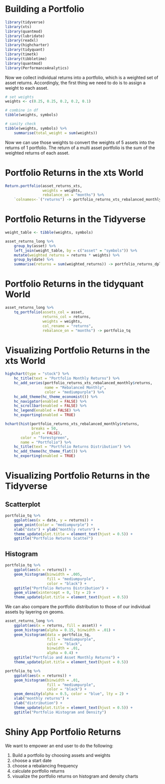 # Building a Portfolio

```r
library(tidyverse)
library(xts)
library(quantmod)
library(lubridate)
library(readxl)
library(highcharter)
library(tidyquant)
library(timetk)
library(tibbletime)
library(quantmod)
library(PerformanceAnalytics)
```

Now we collect individual returns into a portfolio, which is a weighted set of asset returns. Accordingly, the first thing we need to do is to assign a weight to each asset. 

```r
# set weights
weights <- c(0.25, 0.25, 0.2, 0.2, 0.1)

# combine in df
tibble(weights, symbols)

# sanity check
tibble(weights, symbols) %>%
    summarise(total_weight = sum(weights))
```

Now we can use those weights to convert the weights of 5 assets into the returns of 1 portfolio. The return of a multi asset portfolio is the sum of the weighted returns of each asset. 

# Portfolio Returns in the xts World 

```r
Return.portfolio(asset_returns_xts,
                 weights = weights,
                 rebalance_on = "months") %>%
    `colnames<-`("returns") -> portfolio_returns_xts_rebalanced_monthly
```

# Portfolio Returns in the Tidyverse

```r
weight_table <- tibble(weights, symbols)

asset_returns_long %>%
    group_by(asset) %>%
    left_join(weight_table, by = c("asset" = "symbols")) %>%
    mutate(weighted_returns = returns * weights) %>%
    group_by(date) %>%
    summarise(returns = sum(weighted_returns)) -> portfolio_returns_dplyr
```

# Portfolio Returns in the tidyquant World 

```r
asset_returns_long %>%
    tq_portfolio(assets_col = asset,
                 returns_col = returns,
                 weights = weights,
                 col_rename = "returns",
                 rebalance_on = "months") -> portfolio_tq
```

# Visualizing Portfolio Returns in the xts World 

```r
highchart(type = "stock") %>%
    hc_title(text = "Portfolio Monthly Returns") %>%
    hc_add_series(portfolio_returns_xts_rebalanced_monthly$returns,
                  name = "Rebalanced Monthly",
                  color = "mediumpurple") %>%
    hc_add_theme(hc_theme_economist()) %>%
    hc_navigator(enabled = FALSE) %>%
    hc_scrollbar(enabled = FALSE) %>%
    hc_legend(enabled = FALSE) %>%
    hc_exporting(enabled = TRUE)
```

```r
hchart(hist(portfolio_returns_xts_rebalanced_monthly$returns,
            breaks = 50,
            plot = FALSE),
       color = "forestgreen",
       name = "Portfolio") %>%
    hc_title(text = "Portfolio Returns Distribution") %>%
    hc_add_theme(hc_theme_flat()) %>%
    hc_exporting(enabled = TRUE)
```

# Visualizing Portfolio Returns in the Tidyverse

## Scatterplot

```r
portfolio_tq %>%
    ggplot(aes(x = date, y = returns)) +
    geom_point(color = "mediumpurple") +
    xlab("date") + ylab("monthly return") +
    theme_update(plot.title = element_text(hjust = 0.5)) +
    ggtitle("Portfolio Returns Scatter")
```

## Histogram

```r
portfolio_tq %>%
    ggplot(aes(x = returns)) +
    geom_histogram(binwidth = .005,
                   fill = "mediumpurple",
                   color = "black") +
    ggtitle("Portfolio Returns Distribution") +
    geom_vline(xintercept = 0, lty = 2) +
    theme_update(plot.title = element_text(hjust = 0.5))
```

We can also compare the portfolio distribution to those of our individual assets by layering on geoms. 

```r
asset_returns_long %>%
    ggplot(aes(x = returns, fill = asset)) +
    geom_histogram(alpha = 0.15, binwidth = .01) +
    geom_histogram(data = portfolio_tq,
                   fill = "mediumpurple",
                   color = "black",
                   binwidth = .01,
                   alpha = 0.4) +
    ggtitle("Portfolio and Asset Monthly Returns") +
    theme_update(plot.title = element_text(hjust = 0.5))
```

```r
portfolio_tq %>%
    ggplot(aes(x = returns)) +
    geom_histogram(binwidth = .01,
                   fill = "mediumpurple",
                   color = "black") +
    geom_density(alpha = 0.5, color = "blue", lty = 2) +
    xlab("monthly returns") +
    ylab("distribution") +
    theme_update(plot.title = element_text(hjust = 0.5)) +
    ggtitle("Portfolio Histogram and Density")
```

# Shiny App Portfolio Returns 

We want to empower an end user to do the following:

1. Build a portfolio by choosing assets and weights 
2. choose a start date
3. choose a rebalancing frequency
4. calculate portfolio returns 
5. visualize the portfolio returns on histogram and density charts 

